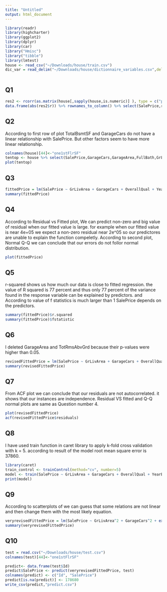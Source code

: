 ```yaml
---
title: "Untitled"
output: html_document
---
```


```r
library(readr)
library(highcharter)
library(ggplot2)
library(dplyr)
library(car)
library("Hmisc")
library("tibble")
library(lmtest)
house <- read_csv("~/Downloads/house/train.csv")
dic_var = read_delim("~/Downloads/house/dictionnaire_variables.csv",delim = ";") 
 
```

## Q1

```r

res2 <- rcorr(as.matrix(house[,sapply(house,is.numeric)] ), type = c("pearson","spearman"))
data.frame(abs(res2$r)) %>% rownames_to_column() %>% select(SalePrice,rowname)  %>% arrange(desc(SalePrice)) %>% head(11)
```

## Q2
<p>
According to first row of plot TotalBsmtSF and GarageCars do not have a linear relationship with SalePrice. But other factors seem to have more linear relationship.
</p>
```r
colnames(house)[44]<-"one1stFlrSF"
tentop <- house %>% select(SalePrice,GarageCars,GarageArea,FullBath,GrLivArea,TotalBsmtSF,TotRmsAbvGrd,YearBuilt,YearRemodAdd,one1stFlrSF,OverallQual)
plot(tentop)
```



## Q3


```r

fittedPrice = lm(SalePrice ~ GrLivArea + GarageCars + OverallQual + YearBuilt + YearRemodAdd +  TotRmsAbvGrd + GarageArea + FullBath+ TotalBsmtSF + one1stFlrSF, data = house)
summary(fittedPrice)
```

## Q4
<p>
According to Residual vs Fitted plot, We can predict non-zero and big value of residual when our fitted value is large. for example when our fitted value is near 4e+05 we expect a non-zero residual near 2e^05 so our predictores are unable to explain the function compeletly. 
According to second plot, Normal Q-Q we can conclude that our errors do not follor normal distribution. 
</p>
```r
plot(fittedPrice)
```

## Q5 

<p>
r-squared shows us how much our data is close to fitted regression. the value of R squared is 77 percent and thus only 77 percent of the variance found in the response variable can be explained by predictors. and According to value of f statistics is much larger than 1 SalePrice depends on the predictors. 
</p>

```r
summary(fittedPrice)$r.squared
summary(fittedPrice)$fstatistic
```


## Q6

<p>
I deleted GarageArea and TotRmsAbvGrd because their p-values were higher than 0.05. 
</p>

```r
revisedFittedPrice = lm(SalePrice ~ GrLivArea + GarageCars + OverallQual + YearBuilt + YearRemodAdd  + FullBath+ TotalBsmtSF + one1stFlrSF, data = house)
summary(revisedFittedPrice)
```

## Q7
From ACF plot we can conclude that our residuals are not autocorrelated. it shows that our instances are independence. 
Residual VS fitted and Q-Q normal plots are same as Question number 4.
```r
plot(revisedFittedPrice) 
acf(revisedFittedPrice$residuals)
```

## Q8

I have used train function in caret library to apply k-fold cross validation with k = 5. according to result of the model root mean square error is 37860. 
```r

library(caret)
train_control <- trainControl(method="cv", number=5)
model <- train(SalePrice ~ GrLivArea + GarageCars + OverallQual + YearBuilt + YearRemodAdd  + FullBath+ TotalBsmtSF + one1stFlrSF, data=tentop, trControl=train_control, method="lm")
print(model)
```

## Q9 

According to scatterplots of we can guess that some relations are not linear and then change them with the most likely equation. 
```r
veryrevisedFittedPrice = lm(SalePrice ~ GrLivArea^2 + GarageCars^2 + exp(OverallQual) + YearBuilt^2 + YearRemodAdd^2   + TotalBsmtSF^2 + one1stFlrSF^2, data = house)
summary(veryrevisedFittedPrice)

```

## Q10

```r
test = read.csv("~/Downloads/house/test.csv")
colnames(test)[44]<-"one1stFlrSF"

predict<- data.frame(test$Id) 
predict$SalePrice <- predict(veryrevisedFittedPrice, test)
colnames(predict) <- c("Id", "SalePrice")
predict[is.na(predict)] <- 178680  
write_csv(predict,"predict.csv")
```

